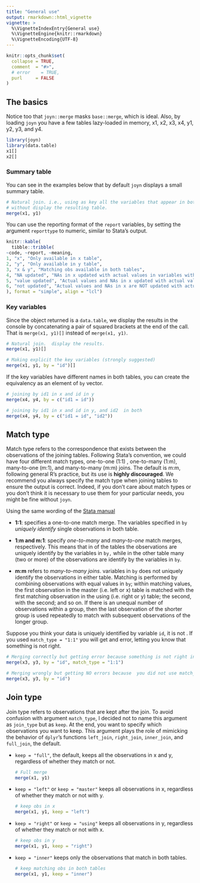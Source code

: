 ---
title: "General use"
output: rmarkdown::html_vignette
vignette: >
  %\VignetteIndexEntry{General use}
  %\VignetteEngine{knitr::rmarkdown}
  %\VignetteEncoding{UTF-8}
---

```{r, include = FALSE}
knitr::opts_chunk$set(
  collapse = TRUE,
  comment  = "#>", 
  # error    = TRUE, 
  purl     = FALSE
)
```

## The basics

Notice too that `joyn::merge` masks `base::merge`, which is ideal. Also, by
loading `joyn` you have a few tables lazy-loaded in memory, x1, x2, x3, x4, y1,
y2, y3, and y4.

```{r setup}
library(joyn)
library(data.table)
x1[]
x2[]
```

### Summary table

You can see in the examples below that by default `joyn` displays a small
summary table.

```{r}
# Natural join. i.e., using as key all the variables that appear in both tables.
# without display the resulting table.
merge(x1, y1)
```

You can use the reporting format of the `report` variables, by setting the
argument `reporttype` to numeric, similar to Stata's output.

```{r, echo=FALSE}
knitr::kable(
  tibble::tribble(
~code, ~report, ~meaning,
1, "x", "Only available in x table",
2, "y", "Only available in y table",
3, "x & y", "Matching obs available in both tables",
4, "NA updated", "NAs in x updated with actual values in variables with same names in y",
5, "value updated", "Actual values and NAs in x updated with actual values in variables with same names in y",
6, "not updated", "Actual values and NAs in x are NOT updated with actual values in y"
), format = "simple", align = "lcl")
```

### Key variables

Since the object returned is a `data.table`, we display the results in the
console by concatenating a pair of squared brackets at the end of the call. That
is `merge(x1, y1)[]` instead of `merge(x1, y1)`.

```{r}
# Natural join.  display the results.
merge(x1, y1)[]

# Making explicit the key variables (strongly suggested)
merge(x1, y1, by = "id")[]
```

If the key variables have different names in both tables, you can create the
equivalency as an element of `by` vector.

```{r}
# joining by id1 in x and id in y
merge(x4, y4, by = c("id1 = id"))

# joining by id1 in x and id in y, and id2  in both
merge(x4, y4, by = c("id1 = id", "id2"))
```

## Match type

Match type refers to the correspondence that exists between the observations of
the joining tables. Following Stata's convention, we could have four different
match types, one-to-one (1:1) , one-to-many (1:m), many-to-one (m:1), and
many-to-many (m:m) joins. The default is m:m, following general R's practice,
but its use is **highly discouraged**. We recommend you always specify the match
type when joining tables to ensure the output is correct. Indeed, if you don't
care about match types or you don't think it is necessary to use them for your
particular needs, you might be fine without `joyn`.

Using the same wording of the [Stata
manual](https://www.stata.com/manuals/dmerge.pdf)

-   **1:1**: specifies a one-to-one match merge. The variables specified in `by`
    *uniquely identify* single observations in both table.

-   **1:m and m:1**: specify *one-to-many* and *many-to-one* match merges,
    respectively. This means that in of the tables the observations are uniquely
    identify by the variables in `by,` while in the other table many (two or
    more) of the observations are identify by the variables in `by`.

-   **m:m** refers to *many-to-many joins*. variables in `by` does not uniquely
    identify the observations in either table. Matching is performed by
    combining observations with equal values in `by`; within matching values,
    the first observation in the master (i.e. left or x) table is matched with
    the first matching observation in the using (i.e. right or y) table; the
    second, with the second; and so on. If there is an unequal number of
    observations within a group, then the last observation of the shorter group
    is used repeatedly to match with subsequent observations of the longer
    group.

Suppose you think your data is uniquely identified by variable `id`, it is not .
If you used `match_type = "1:1"` you will get and error, letting you know that
something is not right.

```{r join-type, error=TRUE}
# Merging correctly but getting error because something is not right in the data
merge(x3, y3, by = "id", match_type = "1:1")

# Merging wrongly but getting NO errors because  you did not use match_type
merge(x3, y3, by = "id")
```

## Join type

Join type refers to observations that are kept after the join. To avoid
confusion with argument `match_type`, I decided not to name this argument as
`join_type` but as `keep`. At the end, you want to specify which observations
you want to keep. This argument plays the role of mimicking the behavior of
`dplyr`'s functions `left_join`, `right_join`, `inner_join`, and `full_join`,
the default.

-   `keep = "full"`, the default, keeps all the observations in x and y,
    regardless of whether they match or not.

    ```{r}
    # Full merge
    merge(x1, y1)
    ```

-   `keep = "left"` or `keep = "master"` keeps all observations in x, regardless
    of whether they match or not with y.

    ```{r}
    # keep obs in x
    merge(x1, y1, keep = "left")
    ```

-   `keep = "right"` or `keep = "using"` keeps all observations in y, regardless
    of whether they match or not with x.

    ```{r}
    # keep obs in y
    merge(x1, y1, keep = "right")
    ```

-   `keep = "inner"` keeps only the observations that match in both tables.

    ```{r}
    # keep matching obs in both tables
    merge(x1, y1, keep = "inner")
    ```
